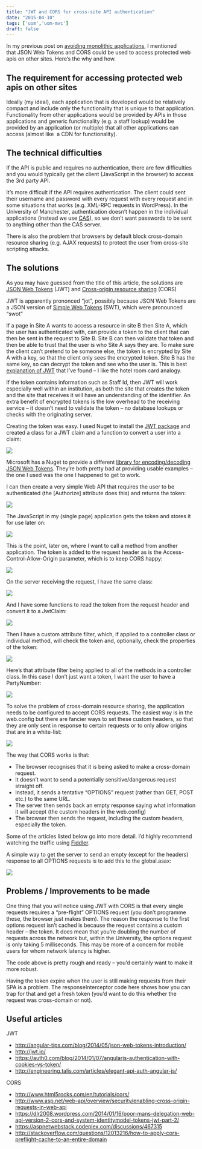 ```yaml
---
title: "JWT and CORS for cross-site API authentication"
date: "2015-04-10"
tags: ['uom','uom-mvc']
draft: false
---
```


In my previous post on [avoiding monolithic applications](https://mikebarram.wordpress.com/2015/04/10/avoiding-monolithic-applications/), I mentioned that JSON Web Tokens and CORS could be used to access protected web apis on other sites. Here’s the why and how.

## The requirement for accessing protected web apis on other sites

Ideally (my ideal), each application that is developed would be relatively compact and include only the functionality that is unique to that application. Functionality from other applications would be provided by APIs in those applications and generic functionality (e.g. a staff lookup) would be provided by an application (or multiple) that all other applications can access (almost like  a CDN for functionality).

## The technical difficulties

If the API is public and requires no authentication, there are few difficulties and you would typically get the client (JavaScript in the browser) to access the 3rd party API.

It’s more difficult if the API requires authentication. The client could sent their username and password with every request with every request and in some situations that works (e.g. XML-RPC requests in WordPress). In the University of Manchester, authentication doesn’t happen in the individual applications (instead we use [CAS](http://jasig.github.io/cas/)), so we don’t want passwords to be sent to anything other than the CAS server.

There is also the problem that browsers by default block cross-domain resource sharing (e.g. AJAX requests) to protect the user from cross-site scripting attacks.

## The solutions

As you may have guessed from the title of this article, the solutions are [JSON Web Tokens](http://jwt.io/) (JWT) and [Cross-origin resource sharing](http://en.wikipedia.org/wiki/Cross-origin_resource_sharing) (CORS)

JWT is apparently prononced “jot”, possibly because JSON Web Tokens are a JSON version of [Simple Web Tokens](https://msdn.microsoft.com/en-us/library/azure/hh781551.aspx) (SWT), which were pronounced “swot”

If a page in Site A wants to access a resource in site B then Site A, which the user has authenticated with, can provide a token to the client that can then be sent in the request to Site B. Site B can then validate that token and then be able to trust that the user is who Site A says they are. To make sure the client can’t pretend to be someone else, the token is encrypted by Site A with a key, so that the client only sees the encrypted token. Site B has the same key, so can decrypt the token and see who the user is. This is best [explanation of JWT](http://angular-tips.com/blog/2014/05/json-web-tokens-introduction/) that I’ve found – I like the hotel room card analogy.

If the token contains information such as Staff Id, then JWT will work especially well within an institution, as both the site that creates the token and the site that receives it will have an understanding of the identifier. An extra benefit of encrypted tokens is the low overhead to the receiving service – it doesn’t need to validate the token – no database lookups or checks with the originating server.

Creating the token was easy. I used Nuget to install the [JWT package](https://github.com/johnsheehan/jwt) and created a class for a JWT claim and a function to convert a user into a claim:

[![](images/jwt1.png)](https://mikebarram.files.wordpress.com/2022/08/jwt1.png)

Microsoft has a Nuget to provide a different [library for encoding/decoding JSON Web Tokens](https://www.nuget.org/packages/System.IdentityModel.Tokens.Jwt/). They’re both pretty bad at providing usable examples – the one I used was the one I happened to get to work.

I can then create a very simple Web API that requires the user to be authenticated (the \[Authorize\] attribute does this) and returns the token:

[![](images/jwt2.png)](https://mikebarram.files.wordpress.com/2022/08/jwt2.png)

The JavaScript in my (single page) application gets the token and stores it for use later on:

[![](images/jwt9.png)](https://mikebarram.files.wordpress.com/2022/08/jwt9.png)

This is the point, later on, where I want to call a method from another application. The token is added to the request header as is the Access-Control-Allow-Origin parameter, which is to keep CORS happy:

[![](images/jwt10.png)](https://mikebarram.files.wordpress.com/2022/08/jwt10.png)

On the server receiving the request, I have the same class:

[![](images/jwt3-1024x177-1.png)](https://mikebarram.files.wordpress.com/2022/08/jwt3-1024x177-1.png)

And I have some functions to read the token from the request header and convert it to a JwtClaim:

[![](images/jwt4.png)](https://mikebarram.files.wordpress.com/2022/08/jwt4.png)

Then I have a custom attribute filter, which, if applied to a controller class or individual method, will check the token and, optionally, check the properties of the token:

[![](images/jwt5.png)](https://mikebarram.files.wordpress.com/2022/08/jwt5.png)

Here’s that attribute filter being applied to all of the methods in a controller class. In this case I don’t just want a token, I want the user to have a PartyNumber:

[![](images/jwt6.png)](https://mikebarram.files.wordpress.com/2022/08/jwt6.png)

To solve the problem of cross-domain resource sharing, the application needs to be configured to accept CORS requests. The easiest way is in the web.config but there are fancier ways to set these custom headers, so that they are only sent in response to certain requests or to only allow origins that are in a white-list:

[![](images/jwt8.png)](https://mikebarram.files.wordpress.com/2022/08/jwt8.png)

The way that CORS works is that:

- The browser recognises that it is being asked to make a cross-domain request.
- It doesn’t want to send a potentially sensitive/dangerous request straight off.
- Instead, it sends a tentative “OPTIONS” request (rather than GET, POST etc.) to the same URL.
- The server then sends back an empty response saying what information it will accept (the custom headers in the web.config)
- The browser then sends the request, including the custom headers, especially the token.

Some of the articles listed below go into more detail. I’d highly recommend watching the traffic using [Fiddler](http://www.telerik.com/fiddler).

A simple way to get the server to send an empty (except for the headers) response to all OPTIONS requests is to add this to the global.asax:

[![](images/jwt7.png)](https://mikebarram.files.wordpress.com/2022/08/jwt7.png)

## Problems / Improvements to be made

One thing that you will notice using JWT with CORS is that every single requests requires a “pre-flight” OPTIONS request (you don’t programme these, the browser just makes them). The reason the response to the first options request isn’t cached is because the request contains a custom header – the token. It does mean that you’re doubling the number of requests across the network but, within the University, the options request is only taking 5 milliseconds. This may be more of a concern for mobile users for whom network latency is higher.

The code above is pretty rough and ready – you’d certainly want to make it more robust.

Having the token expire when the user is still making requests from their SPA is a problem. The responseInterceptor code here shows how you can trap for that and get a fresh token (you’d want to do this whether the request was cross-domain or not).

## Useful articles

JWT

- http://angular-tips.com/blog/2014/05/json-web-tokens-introduction/
- http://jwt.io/
- https://auth0.com/blog/2014/01/07/angularjs-authentication-with-cookies-vs-token/
- http://engineering.talis.com/articles/elegant-api-auth-angular-js/

CORS

- http://www.html5rocks.com/en/tutorials/cors/
- http://www.asp.net/web-api/overview/security/enabling-cross-origin-requests-in-web-api
- https://dlr2008.wordpress.com/2014/01/16/poor-mans-delegation-web-api-version-2-cors-and-system-identitymodel-tokens-jwt-part-2/
- https://aspnetwebstack.codeplex.com/discussions/467315
- http://stackoverflow.com/questions/12013216/how-to-apply-cors-preflight-cache-to-an-entire-domain
